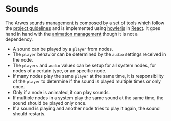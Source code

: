 
# Sounds

The Arwes sounds management is composed by a set of tools which follow the
[project guidelines](../guidelines/guidelines.md) and is implemented using
[howlerjs](https://howlerjs.com) in [React](https://reactjs.org). It goes hand
in hand with the [animation management](../animation-management/animation-management.md)
though it is not a dependency.

- A sound can be played by a `player` from nodes.
- The `player` behavior can be determined by the `audio` settings received in
the node.
- The `players` and `audio` values can be setup for all system nodes, for nodes
of a certain type, or an specific node.
- If many nodes play the same `player` at the same time, it is responsibility
of the `player` to determine if the sound is played multiple times or only once.
- Only if a node is animated, it can play sounds.
- If multiple nodes in a system play the same sound at the same time, the sound
should be played only once.
- If a sound is playing and another node tries to play it again, the sound should
restarts.
